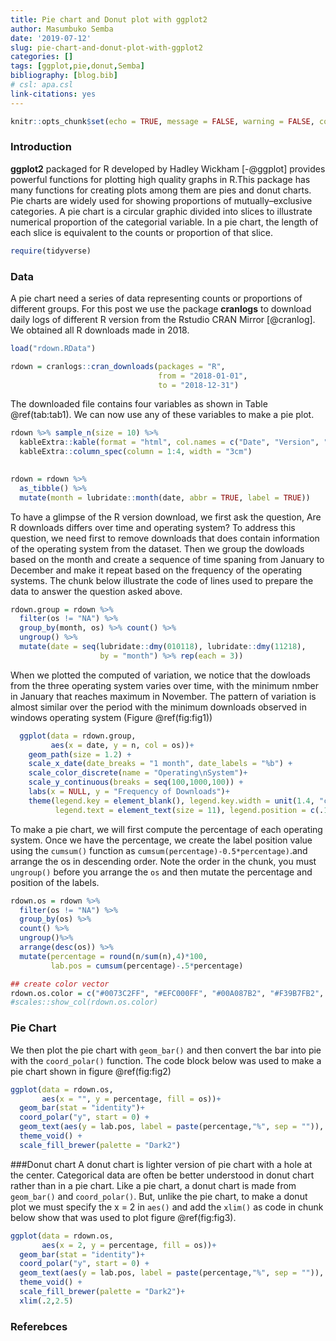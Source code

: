```yaml
---
title: Pie chart and Donut plot with ggplot2
author: Masumbuko Semba
date: '2019-07-12'
slug: pie-chart-and-donut-plot-with-ggplot2
categories: []
tags: [ggplot,pie,donut,Semba]
bibliography: [blog.bib]
# csl: apa.csl
link-citations: yes
---
```


```r
knitr::opts_chunk$set(echo = TRUE, message = FALSE, warning = FALSE, comment = "")
```

### Introduction
**ggplot2** packaged for R developed by Hadley Wickham [-@ggplot] provides powerful functions for plotting high quality graphs in R.This package has many functions for creating plots among them are pies and donut charts. Pie charts are widely used for showing proportions of mutually--exclusive categories. A pie chart is a circular graphic divided into slices to illustrate numerical proportion of the categorial variable. In a pie chart, the length of each slice is equivalent to the counts or proportion of that slice. 

```r
require(tidyverse)

```

### Data
A pie chart need a series of data representing counts or proportions of different groups. For this post we use the package **cranlogs** to download daily logs of different R version from the Rstudio CRAN Mirror [@cranlog]. We obtained all R downloads made in 2018. 

```r
load("rdown.RData")
```


```r
rdown = cranlogs::cran_downloads(packages = "R", 
                                 from = "2018-01-01", 
                                 to = "2018-12-31")
```

The downloaded file contains four variables as shown in Table \@ref(tab:tab1). We can now use any of these variables to make a pie plot.
```r
rdown %>% sample_n(size = 10) %>% 
  kableExtra::kable(format = "html", col.names = c("Date", "Version", "OS", "Count"),caption = "Ten random observations of R downloads", align = "c") %>%
  kableExtra::column_spec(column = 1:4, width = "3cm")
  

```


```r
rdown = rdown %>% 
  as_tibble() %>% 
  mutate(month = lubridate::month(date, abbr = TRUE, label = TRUE))
```

To have a glimpse of the R version download, we first ask the question, Are R downloads differs over time and operating system? To address this question, we need first to remove downloads that does contain information of the operating system from the dataset. Then we group the dowloads based on the month and create a sequence of time spaning from January to December and make it repeat based on the frequency of the operating systems. The chunk below illustrate the code of lines used to prepare the data to answer the question asked above. 

```r
rdown.group = rdown %>% 
  filter(os != "NA") %>% 
  group_by(month, os) %>% count() %>% 
  ungroup() %>% 
  mutate(date = seq(lubridate::dmy(010118), lubridate::dmy(11218), 
                    by = "month") %>% rep(each = 3))

```

When we plotted the computed of variation, we notice that the dowloads from the three operating system varies over time, with the minimum nmber in January that reaches maximum in November. The pattern of variation is almost similar over the period with the minimum downloads observed in windows operating system (Figure \@ref(fig:fig1))

```r
  ggplot(data = rdown.group, 
         aes(x = date, y = n, col = os))+
    geom_path(size = 1.2) + 
    scale_x_date(date_breaks = "1 month", date_labels = "%b") + 
    scale_color_discrete(name = "Operating\nSystem")+
    scale_y_continuous(breaks = seq(100,1000,100)) +
    labs(x = NULL, y = "Frequency of Downloads")+
    theme(legend.key = element_blank(), legend.key.width = unit(1.4, "cm"), legend.key.height = unit(0.45, "cm"),
          legend.text = element_text(size = 11), legend.position = c(.12,.8))
```

To make a pie chart, we will first compute the percentage of each operating system. Once we have the percentage, we create the label position value using the `cumsum()` function as `cumsum(percentage)-0.5*percentage)`.and arrange the os in descending order. Note the order in the chunk, you must `ungroup()` before you arrange the `os` and then mutate the percentage and position of the labels.

```r
rdown.os = rdown %>% 
  filter(os != "NA") %>% 
  group_by(os) %>% 
  count() %>% 
  ungroup()%>% 
  arrange(desc(os)) %>%
  mutate(percentage = round(n/sum(n),4)*100,
         lab.pos = cumsum(percentage)-.5*percentage)


```


```r

## create color vector
rdown.os.color = c("#0073C2FF", "#EFC000FF", "#00A087B2", "#F39B7FB2", "#2598DA")
#scales::show_col(rdown.os.color)

```

### Pie Chart
We then plot the pie chart with `geom_bar()` and then convert the bar into pie with the `coord_polar()` function. The code block below was used to make a pie chart shown in figure \@ref(fig:fig2)
```r
ggplot(data = rdown.os, 
       aes(x = "", y = percentage, fill = os))+
  geom_bar(stat = "identity")+
  coord_polar("y", start = 0) +
  geom_text(aes(y = lab.pos, label = paste(percentage,"%", sep = "")), col = "white") +
  theme_void() +
  scale_fill_brewer(palette = "Dark2")
```

###Donut chart
A donut chart is lighter version of pie chart with a hole at the center. Categorical data are often be better understood in donut chart rather than in a pie chart. Like a pie chart, a donut chart is made from `geom_bar()` and `coord_polar()`. But, unlike the pie chart, to make a donut plot we must specify the x = 2 in `aes()` and add the `xlim()` as code in chunk below show that was used to plot figure \@ref(fig:fig3).

```r
ggplot(data = rdown.os, 
       aes(x = 2, y = percentage, fill = os))+
  geom_bar(stat = "identity")+
  coord_polar("y", start = 0) +
  geom_text(aes(y = lab.pos, label = paste(percentage,"%", sep = "")), col = "white") +
  theme_void() +
  scale_fill_brewer(palette = "Dark2")+
  xlim(.2,2.5)
```


### Referebces
